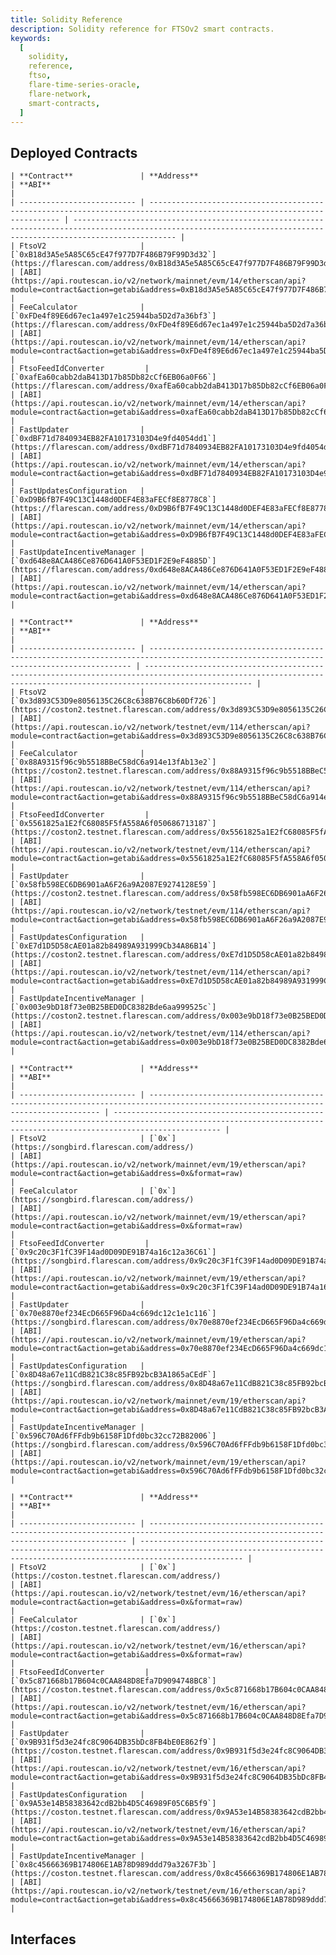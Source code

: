 ```yaml
---
title: Solidity Reference
description: Solidity reference for FTSOv2 smart contracts.
keywords:
  [
    solidity,
    reference,
    ftso,
    flare-time-series-oracle,
    flare-network,
    smart-contracts,
  ]
---
```



## Deployed Contracts

<Tabs block>
  <TabItem value="flare" label="Flare Mainnet" default>
  
    | **Contract**               | **Address**                                                                                                              | **ABI**                                                                                                                                                             |
    | -------------------------- | ------------------------------------------------------------------------------------------------------------------------ | ------------------------------------------------------------------------------------------------------------------------------------------------------------------- |
    | FtsoV2                     | [`0xB18d3A5e5A85C65cE47f977D7F486B79F99D3d32`](https://flarescan.com/address/0xB18d3A5e5A85C65cE47f977D7F486B79F99D3d32) | [ABI](https://api.routescan.io/v2/network/mainnet/evm/14/etherscan/api?module=contract&action=getabi&address=0xB18d3A5e5A85C65cE47f977D7F486B79F99D3d32&format=raw) |
    | FeeCalculator              | [`0xFDe4f89E6d67ec1a497e1c25944ba5D2d7a36bf3`](https://flarescan.com/address/0xFDe4f89E6d67ec1a497e1c25944ba5D2d7a36bf3) | [ABI](https://api.routescan.io/v2/network/mainnet/evm/14/etherscan/api?module=contract&action=getabi&address=0xFDe4f89E6d67ec1a497e1c25944ba5D2d7a36bf3&format=raw) |
    | FtsoFeedIdConverter         | [`0xafEa60cabb2daB413D17b85Db82cCf6EB06a0F66`](https://flarescan.com/address/0xafEa60cabb2daB413D17b85Db82cCf6EB06a0F66) | [ABI](https://api.routescan.io/v2/network/mainnet/evm/14/etherscan/api?module=contract&action=getabi&address=0xafEa60cabb2daB413D17b85Db82cCf6EB06a0F66&format=raw) |
    | FastUpdater                | [`0xdBF71d7840934EB82FA10173103D4e9fd4054dd1`](https://flarescan.com/address/0xdBF71d7840934EB82FA10173103D4e9fd4054dd1) | [ABI](https://api.routescan.io/v2/network/mainnet/evm/14/etherscan/api?module=contract&action=getabi&address=0xdBF71d7840934EB82FA10173103D4e9fd4054dd1&format=raw) |
    | FastUpdatesConfiguration   | [`0xD9B6fB7F49C13C1448d0DEF4E83aFECf8E8778C8`](https://flarescan.com/address/0xD9B6fB7F49C13C1448d0DEF4E83aFECf8E8778C8) | [ABI](https://api.routescan.io/v2/network/mainnet/evm/14/etherscan/api?module=contract&action=getabi&address=0xD9B6fB7F49C13C1448d0DEF4E83aFECf8E8778C8&format=raw) |
    | FastUpdateIncentiveManager | [`0xd648e8ACA486Ce876D641A0F53ED1F2E9eF4885D`](https://flarescan.com/address/0xd648e8ACA486Ce876D641A0F53ED1F2E9eF4885D) | [ABI](https://api.routescan.io/v2/network/mainnet/evm/14/etherscan/api?module=contract&action=getabi&address=0xd648e8ACA486Ce876D641A0F53ED1F2E9eF4885D&format=raw) |

  </TabItem>
  <TabItem value="coston2" label="Flare Testnet Coston2">

    | **Contract**               | **Address**                                                                                                                              | **ABI**                                                                                                                                                              |
    | -------------------------- | ---------------------------------------------------------------------------------------------------------------------------------------- | -------------------------------------------------------------------------------------------------------------------------------------------------------------------- |
    | FtsoV2                     | [`0x3d893C53D9e8056135C26C8c638B76C8b60Df726`](https://coston2.testnet.flarescan.com/address/0x3d893C53D9e8056135C26C8c638B76C8b60Df726) | [ABI](https://api.routescan.io/v2/network/testnet/evm/114/etherscan/api?module=contract&action=getabi&address=0x3d893C53D9e8056135C26C8c638B76C8b60Df726&format=raw) |
    | FeeCalculator              | [`0x88A9315f96c9b5518BBeC58dC6a914e13fAb13e2`](https://coston2.testnet.flarescan.com/address/0x88A9315f96c9b5518BBeC58dC6a914e13fAb13e2) | [ABI](https://api.routescan.io/v2/network/testnet/evm/114/etherscan/api?module=contract&action=getabi&address=0x88A9315f96c9b5518BBeC58dC6a914e13fAb13e2&format=raw) |
    | FtsoFeedIdConverter         | [`0x5561825a1E2fC68085F5fA558A6f050686713187`](https://coston2.testnet.flarescan.com/address/0x5561825a1E2fC68085F5fA558A6f050686713187) | [ABI](https://api.routescan.io/v2/network/testnet/evm/114/etherscan/api?module=contract&action=getabi&address=0x5561825a1E2fC68085F5fA558A6f050686713187&format=raw) |
    | FastUpdater                | [`0x58fb598EC6DB6901aA6F26a9A2087E9274128E59`](https://coston2.testnet.flarescan.com/address/0x58fb598EC6DB6901aA6F26a9A2087E9274128E59) | [ABI](https://api.routescan.io/v2/network/testnet/evm/114/etherscan/api?module=contract&action=getabi&address=0x58fb598EC6DB6901aA6F26a9A2087E9274128E59&format=raw) |
    | FastUpdatesConfiguration   | [`0xE7d1D5D58cAE01a82b84989A931999Cb34A86B14`](https://coston2.testnet.flarescan.com/address/0xE7d1D5D58cAE01a82b84989A931999Cb34A86B14) | [ABI](https://api.routescan.io/v2/network/testnet/evm/114/etherscan/api?module=contract&action=getabi&address=0xE7d1D5D58cAE01a82b84989A931999Cb34A86B14&format=raw) |
    | FastUpdateIncentiveManager | [`0x003e9bD18f73e0B25BED0DC8382Bde6aa999525c`](https://coston2.testnet.flarescan.com/address/0x003e9bD18f73e0B25BED0DC8382Bde6aa999525c) | [ABI](https://api.routescan.io/v2/network/testnet/evm/114/etherscan/api?module=contract&action=getabi&address=0x003e9bD18f73e0B25BED0DC8382Bde6aa999525c&format=raw) |

  </TabItem>
  <TabItem value="songbird" label="Songbird Canary-Network">

    | **Contract**               | **Address**                                                                                                                       | **ABI**                                                                                                                                                              |
    | -------------------------- | --------------------------------------------------------------------------------------------------------------------------------- | -------------------------------------------------------------------------------------------------------------------------------------------------------------------- |
    | FtsoV2                     | [`0x`](https://songbird.flarescan.com/address/)                                                                                   | [ABI](https://api.routescan.io/v2/network/mainnet/evm/19/etherscan/api?module=contract&action=getabi&address=0x&format=raw)                                          |
    | FeeCalculator              | [`0x`](https://songbird.flarescan.com/address/)                                                                                   | [ABI](https://api.routescan.io/v2/network/mainnet/evm/19/etherscan/api?module=contract&action=getabi&address=0x&format=raw)                                          |
    | FtsoFeedIdConverter         | [`0x9c20c3F1fC39F14ad0D09DE91B74a16c12a36C61`](https://songbird.flarescan.com/address/0x9c20c3F1fC39F14ad0D09DE91B74a16c12a36C61) | [ABI](https://api.routescan.io/v2/network/mainnet/evm/19/etherscan/api?module=contract&action=getabi&address=0x9c20c3F1fC39F14ad0D09DE91B74a16c12a36C61&format=raw) |
    | FastUpdater                | [`0x70e8870ef234EcD665F96Da4c669dc12c1e1c116`](https://songbird.flarescan.com/address/0x70e8870ef234EcD665F96Da4c669dc12c1e1c116) | [ABI](https://api.routescan.io/v2/network/mainnet/evm/19/etherscan/api?module=contract&action=getabi&address=0x70e8870ef234EcD665F96Da4c669dc12c1e1c116&format=raw)  |
    | FastUpdatesConfiguration   | [`0x8D48a67e11CdB821C38c85FB92bcB3A1865aCEdF`](https://songbird.flarescan.com/address/0x8D48a67e11CdB821C38c85FB92bcB3A1865aCEdF) | [ABI](https://api.routescan.io/v2/network/mainnet/evm/19/etherscan/api?module=contract&action=getabi&address=0x8D48a67e11CdB821C38c85FB92bcB3A1865aCEdF&format=raw)  |
    | FastUpdateIncentiveManager | [`0x596C70Ad6fFFdb9b6158F1Dfd0bc32cc72B82006`](https://songbird.flarescan.com/address/0x596C70Ad6fFFdb9b6158F1Dfd0bc32cc72B82006) | [ABI](https://api.routescan.io/v2/network/mainnet/evm/19/etherscan/api?module=contract&action=getabi&address=0x596C70Ad6fFFdb9b6158F1Dfd0bc32cc72B82006&format=raw)  |

  </TabItem>
  <TabItem value="coston" label="Songbird Testnet Coston">

    | **Contract**               | **Address**                                                                                                                             | **ABI**                                                                                                                                                             |
    | -------------------------- | --------------------------------------------------------------------------------------------------------------------------------------- | ------------------------------------------------------------------------------------------------------------------------------------------------------------------- |
    | FtsoV2                     | [`0x`](https://coston.testnet.flarescan.com/address/)                                                                                   | [ABI](https://api.routescan.io/v2/network/testnet/evm/16/etherscan/api?module=contract&action=getabi&address=0x&format=raw)                                         |
    | FeeCalculator              | [`0x`](https://coston.testnet.flarescan.com/address/)                                                                                   | [ABI](https://api.routescan.io/v2/network/testnet/evm/16/etherscan/api?module=contract&action=getabi&address=0x&format=raw)                                         |
    | FtsoFeedIdConverter         | [`0x5c871668b17B604c0CAA848D8Efa7D9094748BC8`](https://coston.testnet.flarescan.com/address/0x5c871668b17B604c0CAA848D8Efa7D9094748BC8) | [ABI](https://api.routescan.io/v2/network/testnet/evm/16/etherscan/api?module=contract&action=getabi&address=0x5c871668b17B604c0CAA848D8Efa7D9094748BC8&format=raw) |
    | FastUpdater                | [`0x9B931f5d3e24fc8C9064DB35bDc8FB4bE0E862f9`](https://coston.testnet.flarescan.com/address/0x9B931f5d3e24fc8C9064DB35bDc8FB4bE0E862f9) | [ABI](https://api.routescan.io/v2/network/testnet/evm/16/etherscan/api?module=contract&action=getabi&address=0x9B931f5d3e24fc8C9064DB35bDc8FB4bE0E862f9&format=raw) |
    | FastUpdatesConfiguration   | [`0x9A53e14B58383642cdB2bb4D5C46989F05C6B5f9`](https://coston.testnet.flarescan.com/address/0x9A53e14B58383642cdB2bb4D5C46989F05C6B5f9) | [ABI](https://api.routescan.io/v2/network/testnet/evm/16/etherscan/api?module=contract&action=getabi&address=0x9A53e14B58383642cdB2bb4D5C46989F05C6B5f9&format=raw) |
    | FastUpdateIncentiveManager | [`0x8c45666369B174806E1AB78D989ddd79a3267F3b`](https://coston.testnet.flarescan.com/address/0x8c45666369B174806E1AB78D989ddd79a3267F3b) | [ABI](https://api.routescan.io/v2/network/testnet/evm/16/etherscan/api?module=contract&action=getabi&address=0x8c45666369B174806E1AB78D989ddd79a3267F3b&format=raw) |

  </TabItem>

</Tabs>

## Interfaces

<DocCardList />
